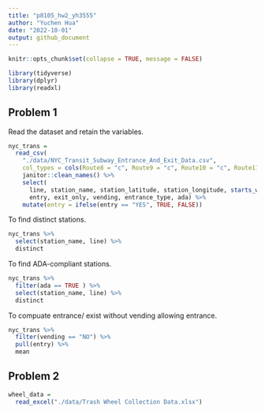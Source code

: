 ```yaml
---
title: "p8105_hw2_yh3555"
author: "Yuchen Hua"
date: "2022-10-01"
output: github_document
---
```


```r
knitr::opts_chunk$set(collapse = TRUE, message = FALSE)
```

```r
library(tidyverse)
library(dplyr)
library(readxl)
```

## Problem 1

Read the dataset and retain the variables. 

```r
nyc_trans =
  read_csv(
    "./data/NYC_Transit_Subway_Entrance_And_Exit_Data.csv", 
    col_types = cols(Route8 = "c", Route9 = "c", Route10 = "c", Route11 = "c")) %>%
    janitor::clean_names() %>%
    select(
      line, station_name, station_latitude, station_longitude, starts_with("routes"), 
      entry, exit_only, vending, entrance_type, ada) %>%
    mutate(entry = ifelse(entry == "YES", TRUE, FALSE))
```

To find distinct stations. 
```r
nyc_trans %>%
  select(station_name, line) %>%
  distinct
```

To find ADA-compliant stations.
```r
nyc_trans %>%
  filter(ada == TRUE ) %>%
  select(station_name, line) %>%
  distinct
```

To compuate entrance/ exist without vending allowing entrance. 
```r
nyc_trans %>%
  filter(vending == "NO") %>%
  pull(entry) %>%
  mean
```

## Problem 2

```r
wheel_data =
  read_excel("./data/Trash Wheel Collection Data.xlsx")
```










